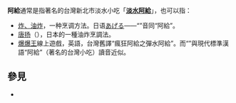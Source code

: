 {{Japanese|japanese = 上げる、揚げる|kana = あげる|romaji = a ge ru}}
{{Wikt|あげる}}
'''阿給'''通常是指著名的台灣新北市淡水小吃「'''[[淡水阿給|淡水阿給]]'''」，也可以指：
*[[炸|炸、油炸]]，一种烹调方法。日语[[炸|あげる]]——“{{lang|ja|あげ}}”音同“阿給”。
*[[唐扬|唐扬]]（{{lang-ja|からあげ、空揚げ、唐揚げ、から揚げ}}），日本的一種油炸烹調法。
* [[爆爆王|爆爆王]]線上遊戲，英語{{lang|en|Crazy Arcade}}，台灣舊譯“瘋狂阿給之彈水阿給”。而“{{lang|en|Arcade}}”與現代標準漢語“阿給”（著名的台灣小吃）讀音近似。

==參見==
*{{Lookfrom|阿給}}

{{disambig|Cat=二字消歧义}}